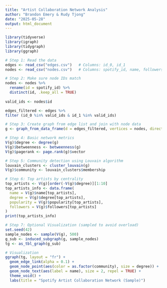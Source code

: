 ```yaml
---
title: "Artist Collaboration Network Analysis"
author: "Brandon Emery & Rudy Tjong"
date: "2025-05-28"
output: html_document
---
```


```r
library(tidyverse)
library(igraph)
library(tidygraph)
library(ggraph)
```

```r
# Step 1: Read the data
edges <- read_csv("edges.csv")   # Columns: id_0, id_1
nodes <- read_csv("nodes.csv")   # Columns: spotify_id, name, followers, etc.

# Step 2: Make sure node IDs match
nodes <- nodes %>%
  rename(id = spotify_id) %>%
  distinct(id, .keep_all = TRUE)
  
valid_ids <- nodes$id

edges_filtered <- edges %>%
filter (id_0 %in% valid_ids & id_1 %in% valid_ids)

# Step 3: Create graph from edge list and join with node data
g <- graph_from_data_frame(d = edges_filtered, vertices = nodes, directed = FALSE)

# Step 4: Basic network metrics
V(g)$degree <- degree(g)
V(g)$betweenness <- betweenness(g)
V(g)$pagerank <- page.rank(g)$vector

# Step 5: Community detection using Louvain algorithm
louvain_clusters <- cluster_louvain(g)
V(g)$community <- louvain_clusters$membership

# Step 6: Top artists by centrality
top_artists <- V(g)[order(-V(g)$degree)][1:10]
top_artists_info <- data.frame(
  name = V(g)$name[top_artists],
  degree = V(g)$degree[top_artists],
  popularity = V(g)$popularity[top_artists],
  followers = V(g)$followers[top_artists]
)
print(top_artists_info)

# Step 7: Optional Visualization (sampled to avoid overload)
set.seed(42)
sample_nodes <- sample(V(g), 500)
g_sub <- induced_subgraph(g, sample_nodes)
tg <- as_tbl_graph(g_sub)

# Visualization
ggraph(tg, layout = "fr") +
  geom_edge_link(alpha = 0.1) +
  geom_node_point(aes(color = as.factor(community), size = degree)) +
  geom_node_text(aes(label = name), size = 2, repel = TRUE) +
  theme_void() +
  labs(title = "Spotify Artist Collaboration Network (Sample)")
```



